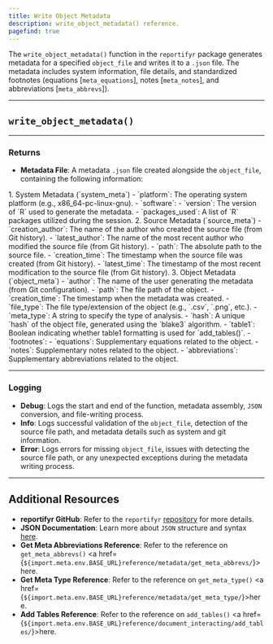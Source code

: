 ```yaml
---
title: Write Object Metadata
description: write_object_metadata() reference.
pagefind: true
---
```



The `write_object_metadata()` function in the `reportifyr` package generates metadata for a specified `object_file` and writes it to a `.json` file. The metadata includes system information, file details, and standardized footnotes (equations [`meta_equations`], notes [`meta_notes`], and abbreviations [`meta_abbrevs`]).

---

## `write_object_metadata()`

<EmbeddedHTML filename="/public/html_files/write_object_metadata.html"/>

---

### Returns

- **Metadata File**: A metadata `.json` file created alongside the `object_file`, containing the following information:

<Steps>
1. System Metadata (`system_meta`)
   - `platform`: The operating system platform (e.g., x86_64-pc-linux-gnu).
   - `software`:
      - `version`: The version of `R` used to generate the metadata.
      - `packages_used`: A list of `R` packages utilized during the session.
2. Source Metadata (`source_meta`)
   - `creation_author`: The name of the author who created the source file (from Git history).
   - `latest_author`: The name of the most recent author who modified the source file (from Git history).
   - `path`: The absolute path to the source file.
   - `creation_time`: The timestamp when the source file was created (from Git history).
   - `latest_time`: The timestamp of the most recent modification to the source file (from Git history).
3. Object Metadata (`object_meta`)
   - `author`: The name of the user generating the metadata (from Git configuration).
   - `path`: The file path of the object.
   - `creation_time`: The timestamp when the metadata was created.
   - `file_type`: The file type/extension of the object (e.g., `.csv`, `.png`, etc.).
   - `meta_type`: A string to specify the type of analysis.
   - `hash`: A unique `hash` of the object file, generated using the `blake3` algorithm.
   - `table1`: Boolean indicating whether table1 formatting is used for `add_tables()`.
   - `footnotes`:
      - `equations`: Supplementary equations related to the object.
      - `notes`: Supplementary notes related to the object.
      - `abbreviations`: Supplementary abbreviations related to the object.
</Steps>

---

### Logging 

- **Debug**: Logs the start and end of the function, metadata assembly, `JSON` conversion, and file-writing process.
- **Info**: Logs successful validation of the `object_file`, detection of the source file path, and metadata details such as system and git information.
- **Error**: Logs errors for missing `object_file`, issues with detecting the source file path, or any unexpected exceptions during the metadata writing process.

---

## Additional Resources

- **reportifyr GitHub**: Refer to the `reportifyr` [repository](https://github.com/A2-ai/reportifyr) for more details.
- **JSON Documentation**: Learn more about `JSON` structure and syntax [here](https://www.json.org/json-en.html).
- **Get Meta Abbreviations Reference**: Refer to the reference on `get_meta_abbrevs()` <a href={`${import.meta.env.BASE_URL}reference/metadata/get_meta_abbrevs/`}>here</a>.
- **Get Meta Type Reference**: Refer to the reference on `get_meta_type()` <a href={`${import.meta.env.BASE_URL}reference/metadata/get_meta_type/`}>here</a>.
- **Add Tables Reference**: Refer to the reference on `add_tables()` <a href={`${import.meta.env.BASE_URL}reference/document_interacting/add_tables/`}>here</a>.
